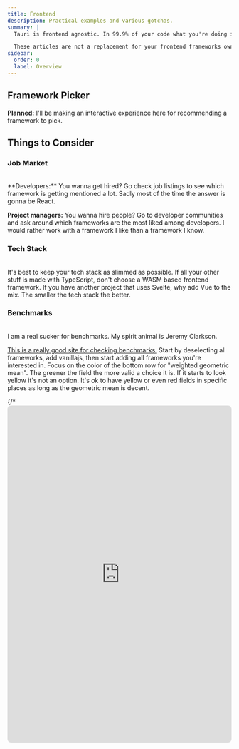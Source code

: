 ```yaml
---
title: Frontend
description: Practical examples and various gotchas.
summary: |
  Tauri is frontend agnostic. In 99.9% of your code what you're doing is just developing in your regular frontend framework, but sometimes you might need some samples of how to set things up with Tauri to be handled efficiently.

  These articles are not a replacement for your frontend frameworks own educational material, but a supplement targeting Tauri related topics.
sidebar:
  order: 0
  label: Overview
---
```



## Framework Picker

**Planned:** I'll be making an interactive experience here for recommending a framework to pick.

## Things to Consider

### Job Market
<br/>
<SimonSays title="Can you get hired / are there developers?">
**Developers:** You wanna get hired? Go check job listings to see which framework is getting mentioned a lot. Sadly most of the time the answer is gonna be React.

**Project managers:** You wanna hire people? Go to developer communities and ask around which frameworks are the most liked among developers. I would rather work with a framework I like than a framework I know.
</SimonSays>

### Tech Stack
<br/>
<SimonSays title="Does it fit in with the rest of the project?">
It's best to keep your tech stack as slimmed as possible. If all your other stuff is made with TypeScript, don't choose a WASM based frontend framework. If you have another project that uses Svelte, why add Vue to the mix. The smaller the tech stack the better.
</SimonSays>

### Benchmarks
<br/>
<SimonSays title="Does it go vroom?">
I am a real sucker for benchmarks. My spirit animal is Jeremy Clarkson.

<p><a href="https://krausest.github.io/js-framework-benchmark/current.html" target="_blank">This is a really good site for checking benchmarks.</a> Start by deselecting all frameworks, add vanillajs, then start adding all frameworks you're interested in. Focus on the color of the bottom row for "weighted geometric mean". The greener the field the more valid a choice it is. If it starts to look yellow it's not an option. It's ok to have yellow or even red fields in specific places as long as the geometric mean is decent.</p>
</SimonSays>
{/* 
<iframe allow="clipboard-read;clipboard-write;" src="https://krausest.github.io/js-framework-benchmark/current.html" target="_blank" style="width:100%;height:20cm;outline:none;border:none;border-radius:0.5rem;" />

{"frameworks":["keyed/leptos","keyed/react-classes","keyed/solid","keyed/svelte","keyed/sycamore","keyed/vanillajs","keyed/vue","keyed/yew"],"benchmarks":["01_run1k","02_replace1k","03_update10th1k_x16","04_select1k","05_swap1k","06_remove-one-1k","07_create10k","08_create1k-after1k_x2","09_clear1k_x8","21_ready-memory","22_run-memory","23_update5-memory","25_run-clear-memory","26_run-10k-memory","31_startup-ci","32_startup-bt","33_startup-mainthreadcost","34_startup-interactive","41_size-uncompressed","42_size-compressed","43_first-paint"],"displayMode":1} */}